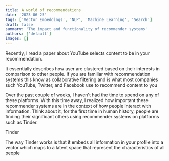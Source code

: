 ```yaml
---
title: A world of recommendations
date: '2023-06-25'
tags: ['Vector Embeddings', 'NLP', 'Machine Learning', 'Search']
draft: false
summary: 'The impact and functionality of recommender systems'
authors: ['default']
images: []
---
```


Recently, I read a paper about YouTube selects content to be in your recommendation.

It essentially describes how user are clustered based on their interests in comparison to other people. If you are familiar with recommendation systems this know as collaborative filtering and is what most companies such YouTube, Twitter, and Facebook use to recommend content to you

Over the past couple of weeks, I haven't had the time to spend on any of these platforms. With this time away, I realized how important these recommender systems are in the context of how people interact with information. Think about it, for the first time in human history, people are finding their significant others using recommender systems on platforms such as Tinder.

Tinder

The way Tinder works is that it embeds all information in your profile into a vector which maps to a latent space that represent the characteristics of all people
